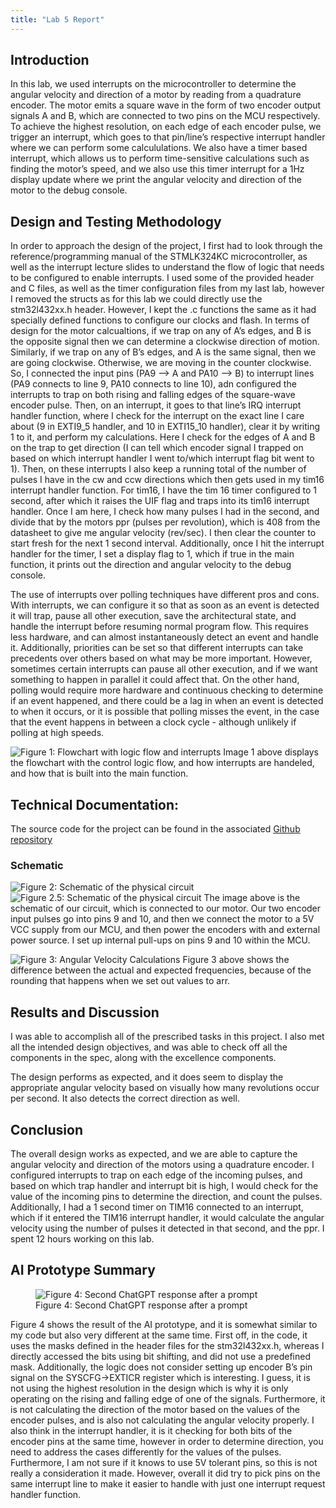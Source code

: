 ```yaml
---
title: "Lab 5 Report"
---
```


## Introduction
In this lab, we used interrupts on the microcontroller to determine the angular velocity and direction of a motor by reading from a quadrature encoder. The motor emits a square wave in the form of two encoder output signals A and B, which are connected to two pins on the MCU respectively. To achieve the highest resolution, on each edge of each encoder pulse, we trigger an interrupt, which goes to that pin/line's respective interrupt handler where we can perform some calcululations. We also have a timer based interrupt, which allows us to perform time-sensitive calculations such as finding the motor's speed, and we also use this timer interrupt for a 1Hz display update where we print the angular velocity and direction of the motor to the debug console.

## Design and Testing Methodology
In order to approach the design of the project, I first had to look through the reference/programming manual of the STMLK324KC microcontroller, as well as the interrupt lecture slides to understand the flow of logic that needs to be configured to enable interrupts. I used some of the provided header and C files, as well as the timer configuration files from my last lab, however I removed the structs as for this lab we could directly use the stm32l432xx.h header. However, I kept the .c functions the same as it had specially defined functions to configure our clocks and flash.
In terms of design for the motor calcualtions, if we trap on any of A's edges, and B is the opposite signal then we can determine a clockwise direction of motion. Similarly, if we trap on any of B's edges, and A is the same signal, then we are going clockwise. Otherwise, we are moving in the counter clockwise. So, I connected the input pins (PA9 --> A and PA10 --> B) to interrupt lines (PA9 connects to line 9, PA10 connects to line 10), adn configured the interrupts to trap on both rising and falling edges of the square-wave encoder pulse. Then, on an interrupt, it goes to that line's IRQ interrupt handler function, where I check for the interrupt on the exact line I care about (9 in EXTI9_5 handler, and 10 in EXTI15_10 handler), clear it by writing 1 to it, and perform my calculations. Here I check for the edges of A and B on the trap to get direction (I can tell which encoder signal I trapped on based on which interrupt handler I went to/which interrupt flag bit went to 1). Then, on these interrupts I also keep a running total of the number of pulses I have in the cw and ccw directions which then gets used in my tim16 interrupt handler function. For tim16, I have the tim 16 timer configured to 1 second, after which it raises the UIF flag and traps into its tim16 interrupt handler. Once I am here, I check how many pulses I had in the second, and divide that by the motors ppr (pulses per revolution), which is 408 from the datasheet to give me angular velocity (rev/sec). I then clear the counter to start fresh for the next 1 second interval. Additionally, once I hit the interrupt handler for the timer, I set a display flag to 1, which if true in the main function, it prints out the direction and angular velocity to the debug console.

The use of interrupts over polling techniques have different pros and cons. With interrupts, we can configure it so that as soon as an event is detected it will trap, pause all other execution, save the architectural state, and handle the interrupt before resuming normal program flow. This requires less hardware, and can almost instantaneously detect an event and handle it. Additionally, priorities can be set so that different interrupts can take precedents over others based on what may be more important. However, sometimes certain interrupts can pause all other execution, and if we want something to happen in parallel it could affect that. On the other hand, polling would require more hardware and continuous checking to determine if an event happened, and there could be a lag in when an event is detected to when it occurs, or it is possible that polling misses the event, in the case that the event happens in between a clock cycle - although unlikely if polling at high speeds.

![Figure 1: Flowchart with logic flow and interrupts](images/flowchart1.jpeg)
Image 1 above displays the flowchart with the control logic flow, and how interrupts are handeled, and how that is built into the main function. 

## Technical Documentation:
The source code for the project can be found in the associated [Github repository](https://github.com/SadhviNarayanan/e155-lab5)


### Schematic
![Figure 2: Schematic of the physical circuit](images/schematic2.jpeg)
![Figure 2.5: Schematic of the physical circuit](images/schematic3.jpeg)
The image above is the schematic of our circuit, which is connected to our motor. Our two encoder input pulses go into pins 9 and 10, and then we connect the motor to a 5V VCC supply from our MCU, and then power the encoders with and external power source. I set up internal pull-ups on pins 9 and 10 within the MCU.

![Figure 3: Angular Velocity Calculations](images/final_calc1.jpeg)
Figure 3 above shows the difference between the actual and expected frequencies, because of the rounding that happens when we set out values to arr. 


## Results and Discussion
I was able to accomplish all of the prescribed tasks in this project. I also met all the intended design objectives, and was able to check off all the components in the spec, along with the excellence components. 

The design performs as expected, and it does seem to display the appropriate angular velocity based on visually how many revolutions occur per second. It also detects the correct direction as well.  

## Conclusion
The overall design works as expected, and we are able to capture the angular velocity and direction of the motors using a quadrature encoder. I configured interrupts to trap on each edge of the incoming pulses, and based on which trap handler and interrupt bit is high, I would check for the value of the incoming pins to determine the direction, and count the pulses. Additionally, I had a 1 second timer on TIM16 connected to an interrupt, which if it entered the TIM16 interrupt handler, it would calculate the angular velocity using the number of pulses it detected in that second, and the ppr.
I spent 12 hours working on this lab.

## AI Prototype Summary
![Figure 4: Second ChatGPT response after a prompt](images/chat_ai.png)

Figure 4 shows the result of the AI prototype, and it is somewhat similar to my code but also very different at the same time. First off, in the code, it uses the masks defined in the header files for the stm32l432xx.h, whereas I directly accessed the bits using bit shifting, and did not use a predefined mask. Additionally, the logic does not consider setting up encoder B's pin signal on the SYSCFG->EXTICR register which is interesting. I guess, it is not using the highest resolution in the design which is why it is only operating on the rising and falling edge of one of the signals. Furthermore, it is not calculating the direction of the motor based on the values of the encoder pulses, and is also not calculating the angular velocity properly. I also think in the interrupt handler, it is it checking for both bits of the encoder pins at the same time, however in order to determine direction, you need to address the cases differently for the values of the pulses. Furthermore, I am not sure if it knows to use 5V tolerant pins, so this is not really a consideration it made.
However, overall it did try to pick pins on the same interrupt line to make it easier to handle with just one interrupt request handler function.


